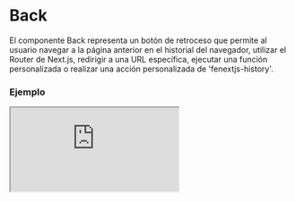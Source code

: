 # Back

El componente Back representa un botón de retroceso que permite al usuario navegar a la página anterior en el historial del navegador, utilizar el Router de Next.js, redirigir a una URL específica, ejecutar una función personalizada o realizar una acción personalizada de 'fenextjs-history'.


### Ejemplo

<Iframe
  minHeightIframe="30dvh"
  src="https://fenextjs-component-storybook.vercel.app/iframe.html?args=&id=component-back--index&viewMode=story"
/>

### Importación

Para importar el componente Back, se puede hacer desde fenextjs

```tsx copy
import { Back } from "fenextjs";
```

### Parámetros

| Parámetro           | Tipo                                                            | Requerido | Default                | Descripcion                                                                                                            |
| ------------------- | --------------------------------------------------------------- | --------- | ---------------------- | ---------------------------------------------------------------------------------------------------------------------- |
| loader              | boolean                                                         | no        | false                  | Indica si el componente está en estado de carga, mostrando un indicador de 'Loader' y deshabilitando su funcionalidad. |
| disabled            | boolean                                                         | no        | false                  | Indica si el botón está deshabilitado.                                                                                 |
| onClick             | (e?: any) =\> void                                              | no        | undefined              | Función personalizada que se ejecuta al hacer clic en el botón.                                                        |
| icon                | ReactNode                                                       | no        | \<SvgPaginationPre /\> | Icono que se muestra dentro del botón.                                                                                 |
| children            | ReactNode                                                       | no        | 'Back'                 | Contenido o texto que se muestra dentro del botón.                                                                     |
| typeOnBack          | 'fenextjs-history' \| 'history' \| 'router' \| 'link' \| 'none' | no        | 'history'              | Define el tipo de acción que se ejecutará al hacer clic en el botón.                                                   |
| link                | string                                                          | no        | ''                     | URL a la que redirigir si 'typeOnBack' es 'link'.                                                                      |
| useHistoryMinLenght | boolean                                                         | no        | false                  | Determina si se debe mostrar el botón solo si el historial del navegador tiene una longitud mínima.                    |
| minLenght           | number                                                          | no        | 2                      | Longitud mínima del historial del navegador para mostrar el botón.                                                     |
| onValidateRuteBack  | (path: string) =\> boolean                                      | no        | undefined              | Función para validar el retroceso cuando 'typeOnBack' es 'fenextjs-history'.                                           |
| className           | string                                                          | no        | ''                     | Clase CSS para personalizar el contenedor del botón.                                                                   |
| classNameDisabled   | string                                                          | no        | ''                     | Clase CSS para el estado deshabilitado del botón.                                                                      |
| classNameIcon       | string                                                          | no        | ''                     | Clase CSS para el icono del botón.                                                                                     |
| classNameContent    | string                                                          | no        | ''                     | Clase CSS para el contenido del botón.                                                                                 |
| classNameLoader     | string                                                          | no        | ''                     | Clase CSS para el componente 'Loader'.                                                                                 |

### Redireccionamiento

Dependiendo del valor de 'typeOnBack', la redirección se ejecutará de la siguiente manera:

| Tipo de back     | Redireccion                    | Descripción                                                           |
| ---------------- | ------------------------------ | --------------------------------------------------------------------- |
| fenextjs-history | onBack(\{onValidateRuteBack\}) | Acción personalizada utilizando el hook 'useHistory' de 'fenextjs'.   |
| history          | history.back()                 | Redirección a la página anterior mediante el historial del navegador. |
| router           | router.back()                  | Redirección utilizando el router de Next.js.                          |
| link             | router.push(link)              | Redirección a una URL específica.                                     |
| none             | Ninguna acción                 | No se realiza ninguna redirección.                                    |

### Storybook

Para ver el storybook del componente lo puede hacer con este [link](https://fenextjs-component-storybook.vercel.app/?path=/story/component-back--index)

### Usos

- Básico

```tsx copy
<Back />
```

- Back con texto personalizado

```tsx copy
<Back>Go Back</Back>
```

- Back con acción personalizada

```tsx copy
<Back onClick={() => console.log("Botón clickeado")}>Volver</Back>
```

- Back deshabilitado

```tsx copy
<Back disabled={true} />
```

- Back con validación personalizada

```tsx copy
<Back
  typeOnBack="fenextjs-history"
  onValidateRuteBack={(path) => path !== "/home"}
/>
```
